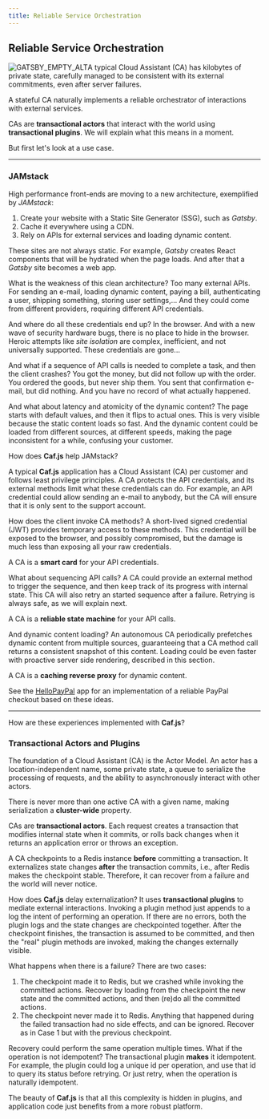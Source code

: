 ```yaml
---
title: Reliable Service Orchestration
---
```


## Reliable Service Orchestration

![GATSBY_EMPTY_ALT](../images/bill-oxford--fGqsewtsJY-unsplash.jpg)A typical Cloud Assistant (CA) has kilobytes of private state, carefully managed to be consistent with its external commitments, even after server failures.

A stateful CA naturally implements a reliable orchestrator of interactions with external services.

CAs are **transactional actors** that interact with the world using **transactional plugins**. We will explain what this means in a moment.

But first let's look at a use case.

<hr/>

### JAMstack

High performance front-ends are moving to a new architecture, exemplified by *JAMstack*:
1. Create your website with a Static Site Generator (SSG), such as *Gatsby*.
2. Cache it everywhere using a CDN.
3. Rely on APIs for external services and loading dynamic content.

These sites are not always static. For example, *Gatsby* creates React components that will be hydrated when the page loads. And after that a *Gatsby* site becomes a web app.

What is the weakness of this clean architecture? Too many external APIs. For sending an e-mail, loading dynamic content, paying a bill, authenticating a user, shipping something, storing user settings,... And they could come from different providers, requiring different API credentials.

And where do all these credentials end up? In the browser. And with a new wave of security hardware bugs, there is no place to hide in the browser. Heroic attempts like *site isolation* are complex, inefficient, and not universally supported. These credentials are gone...

And what if a sequence of API calls is needed to complete a task, and then the client crashes? You got the money, but did not follow up with the order. You ordered the goods, but never ship them. You sent that confirmation e-mail, but did nothing. And you have no record of what actually happened.

And what about latency and atomicity of the dynamic content? The page starts with default values, and then it flips to actual ones. This is very visible because the static content loads so fast. And the dynamic content could be loaded from different sources, at different speeds, making the page inconsistent for a while, confusing your customer.

How does **Caf.js** help JAMstack?

A typical **Caf.js** application has a Cloud Assistant (CA) per customer and follows least privilege principles. A CA protects the API credentials, and its external methods limit what these credentials can do. For example, an API credential could allow sending an e-mail to anybody, but the CA will ensure that it is only sent to the support account.

How does the client invoke CA methods? A short-lived signed credential (JWT) provides temporary access to these methods. This credential will be exposed to the browser, and possibly compromised, but the damage is much less than exposing all your raw credentials.

A CA is a **smart card** for your API credentials.

What about sequencing API calls? A CA could provide an external method to trigger the sequence, and then keep track of its progress with internal state. This CA will also retry an started sequence after a failure. Retrying is always safe, as we will explain next.

A CA is a **reliable state machine** for your API calls.

And dynamic content loading? An <Link to="/autonomous">autonomous</Link> CA periodically prefetches dynamic content from multiple sources, guaranteeing that a CA method call returns a consistent snapshot of this content. Loading could be even faster with proactive server side rendering, described in  <Link to="/autonomous">this</Link> section.

A CA is a **caching reverse proxy** for dynamic content.

See the [HelloPayPal](https://github.com/cafjs/caf_hellopaypal.git) app for an implementation of a reliable PayPal checkout based on these ideas.

<hr/>

How are these experiences implemented with **Caf.js**?

### Transactional Actors and Plugins

The foundation of a Cloud Assistant (CA) is the Actor Model. An actor has a location-independent name, some private state, a queue to serialize the processing of requests, and the ability to asynchronously interact with other actors.

There is never more than one active CA with a given name, making serialization a **cluster-wide** property.

CAs are **transactional actors**. Each request creates a transaction that modifies internal state when it commits, or rolls back changes when it returns an application error or throws an exception.

A CA checkpoints to a Redis instance **before** committing a transaction. It externalizes state changes **after** the transaction commits, i.e., after Redis makes the checkpoint stable. Therefore, it can recover from a failure and the world will never notice.

How does **Caf.js** delay externalization? It uses **transactional plugins** to mediate external interactions. Invoking a plugin method just appends to a log the intent of performing an operation. If there are no errors, both the plugin logs and the state changes are checkpointed together. After the checkpoint finishes, the transaction is assumed to be committed, and then the "real" plugin methods are invoked, making the changes externally visible.

What happens when there is a failure? There are two cases:

1. The checkpoint made it to Redis, but we crashed while invoking the committed actions. Recover by loading from the checkpoint the new state and the committed actions, and then (re)do all the committed actions.
2. The checkpoint never made it to Redis. Anything that happened during the failed transaction had no side effects, and can be ignored. Recover as in Case 1 but with the previous checkpoint.

Recovery could perform the same operation multiple times. What if the operation is not idempotent? The transactional plugin **makes** it idempotent. For example, the plugin could log a unique id per operation, and use that id to query its status before retrying. Or just retry, when the operation is naturally idempotent.

The beauty of **Caf.js** is that all this complexity is hidden in plugins, and application code just benefits from a more robust platform.

